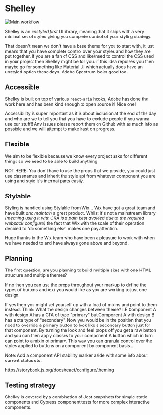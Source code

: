 
<Meta title="Introduction" />

# Shelley

[![Main workflow](https://github.com/action-is-hope/shelley/actions/workflows/main.yml/badge.svg)](https://github.com/action-is-hope/shelley)

Shelley is an _unstyled first_ UI library, meaning that it ships with a very minimal set of styles giving you complete control of your styling strategy.

That doesn't mean we don't have a base theme for you to start with, it just means that you have complete control over your styles and how they are put together. If you are a fan of CSS and like/need to control the CSS used in your project then Shelley might be for you. if this idea repulses you then maybe go for something like Material UI which actually does have an unstyled option these days. Adobe Spectrum looks good too.

## Accessible

Shelley is built on top of various `react-aria` hooks, Adobe has done the work here and has been kind enough to open source it! Nice one!

Accessibility is super important as it is about inclusion at the end of the day and who are we to tell you that you have to exclude people if you wanna use our stuff!! Any issues please report them on Github with as much info as possible and we will attempt to make hast on progress.

## Flexible

We aim to be flexible because we know every project asks for different things so we need to be able to build anything.

NOT HERE: You don't have to use the props that we provide, you could just use classnames and inherit the style api from whatever component you are using and style it's internal parts easily.

## Stylable

Styling is handled using Stylable from Wix... Wix have got a great team and have built _and maintain_ a great product. Whilst it's not a mainstream library _(meaning using it with CRA is a pain best avoided due to the required webpack configure)_ the fact that Wix with the scale of their operation decided to 'do something else' makes one pay attention.

Huge thanks to the Wix team who have been a pleasure to work with when we have needed to and have always gone above and beyond.

## Planning

The first question, are you planning to build multiple sites with one HTML structure and multiple themes?

If no then you can use the props throughout your markup to define the types of buttons and text you would like as you are working to just one design.

If yes then you might set yourself up with a load of mixins and point to them instead. Think: What the design changes between theme? I.E Component A with design A has a CTA of type "primary" but Component A with design B has a cta type of "secondary". Now you would be in the position that you need to override a primary button to look like a secondary button just for that component. By turning the look and feel props off you get a raw button and you can then apply classes to your component A button which in turn can point to a mixin of primary. This way you can granula control over the styles applied to buttons on a component by component basis...

Note: Add a component API stability marker aside with some info about current status etc.

https://storybook.js.org/docs/react/configure/theming

## Testing strategy

Shelley is covered by a combination of Jest snapshots for simple static components and Cypress component tests for more complex interactive components.
